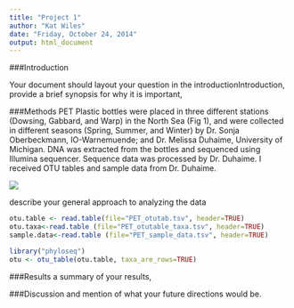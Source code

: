 ```yaml
---
title: "Project 1"
author: "Kat Wiles"
date: "Friday, October 24, 2014"
output: html_document
---
```





###Introduction



Your document should layout your question in the introductionIntroduction, provide a brief synopsis for why it is important, 


###Methods
PET Plastic bottles were placed in three different stations (Dowsing, Gabbard, and Warp) in the North Sea (Fig 1), and were collected in different seasons (Spring, Summer, and Winter) by Dr. Sonja Oberbeckmann, IO-Warnemuende; and Dr. Melissa Duhaime, University of Michigan. DNA was extracted from the bottles and sequenced using Illumina sequencer. Sequence data was processed by Dr. Duhaime. I received OTU tables and sample data from Dr. Duhaime. 



<img src="C:\Users\Kat\Desktop\project 1\project1\fig1.png"/>




describe your general approach to analyzing the data



```r
otu.table <- read.table(file="PET_otutab.tsv", header=TRUE)
otu.taxa<-read.table (file="PET_otutable_taxa.tsv", header=TRUE)
sample.data<-read.table (file="PET_sample_data.tsv", header=TRUE)

library("phyloseq")
otu <- otu_table(otu.table, taxa_are_rows=TRUE) 
```




###Results
a summary of your results, 


###Discussion
 and mention of what your future directions would be.
